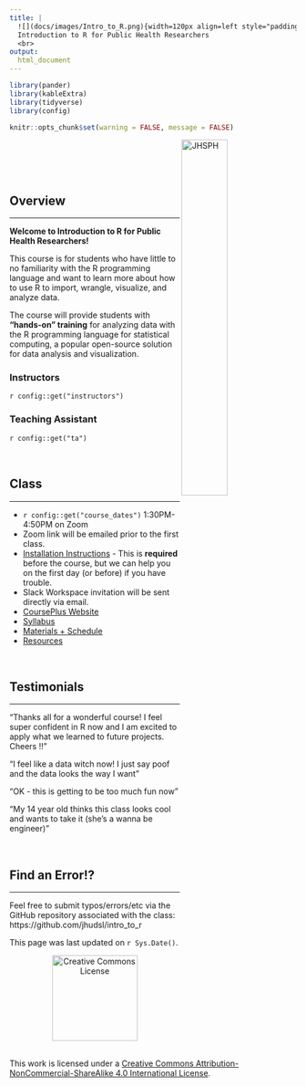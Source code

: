 ```yaml
---
title: |
  ![](docs/images/Intro_to_R.png){width=120px align=left style="padding-right: 20px"}
  Introduction to R for Public Health Researchers
  <br>
output:
  html_document
---
```


```r
library(pander)
library(kableExtra)
library(tidyverse)
library(config)

knitr::opts_chunk$set(warning = FALSE, message = FALSE)
```

<a href="http://www.jhsph.edu/"><img alt = "JHSPH" align="right" src="docs/images/bloomberg.logo.small.horizontal.blue.png" style="width:40%"/></a>
<br>
<br>

<br>

## Overview
***

**Welcome to Introduction to R for Public Health Researchers!**  

This course is for students who have little to no familiarity with the R programming language and want to learn more about how to use R to import, wrangle, visualize, and analyze data.

The course will provide students with **“hands-on” training** for analyzing data with the R programming language for statistical computing, a popular open-source solution for data analysis and visualization.  

### Instructors

`r config::get("instructors")`

### Teaching Assistant

`r config::get("ta")`

<br>

## Class
***

* `r config::get("course_dates")` 1:30PM-4:50PM on Zoom
<!-- * (`r config::get("holiday")`) -->
* Zoom link will be emailed prior to the first class.
* [Installation Instructions](https://jhudatascience.org/intro_to_r/docs/module_details/day0.html) - This is **required** before the course, but we can help you on the first day (or before) if you have trouble.
* Slack Workspace invitation will be sent directly via email.
* [CoursePlus Website](`r config::get("courseplus_web")`)
* [Syllabus](syllabus.html)
* [Materials + Schedule](materials_schedule.html)
* [Resources](resources.html)


<br>

## Testimonials
***

"Thanks all for a wonderful course! I feel super confident in R now and I am excited to apply what we learned to future projects. Cheers !!"

"I feel like a data witch now! I just say poof and the data looks the way I want"

"OK - this is getting to be too much fun now"

"My 14 year old thinks this class looks cool and wants to take it (she's a wanna be engineer)"

<br>


## Find an Error!?
***

Feel free to submit typos/errors/etc via the GitHub repository associated with the class: 
https://github.com/jhudsl/intro_to_r

This page was last updated on `r Sys.Date()`.

<p style="text-align:center;"><a rel="license" href="http://creativecommons.org/licenses/by-nc-sa/4.0/"><img alt="Creative Commons License" style="border-width:0" src="https://live.staticflickr.com/4557/26350808799_6f9c8bcaa2_b.jpg" height="150"/> </a> </p><br />This work is licensed under a <a rel="license" href="http://creativecommons.org/licenses/by-nc-sa/4.0/">Creative Commons Attribution-NonCommercial-ShareAlike 4.0 International License</a>.
